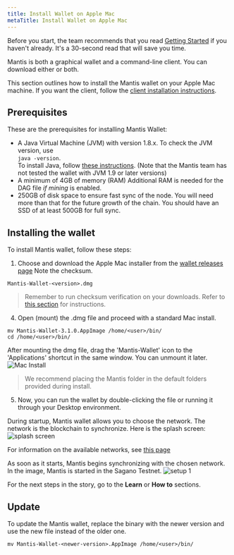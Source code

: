 ```yaml
---
title: Install Wallet on Apple Mac
metaTitle: Install Wallet on Apple Mac
---
```

Before you start, the team recommends that you read [Getting Started](/first-steps/getting-started) if you haven't already. It's a 30-second read that will save you time.

Mantis is both a graphical wallet and a command-line client. You can download either or both.

This section outlines how to install the Mantis wallet on your Apple Mac machine. If you want the client, follow the [client installation instructions](/install/install-client-mac).

## Prerequisites

These are the prerequisites for installing Mantis Wallet:
* A Java Virtual Machine (JVM) with version 1.8.x.
    To check the JVM version, use  
     `java -version`.  
    To install Java, follow [these instructions](https://java.com/en/download/help/download_options.html).
    (Note that  the Mantis team has not tested the wallet with JVM 1.9 or later versions)
* A minimum of 4GB of memory (RAM)
    Additional RAM is needed for the DAG file _if mining_ is enabled.
* 250GB of disk space to ensure fast sync of the node. You will need more than that for the future growth of the chain. You should have an SSD of at least 500GB for full sync.

##  Installing the wallet

To install Mantis wallet, follow these steps:

1. Choose and download the Apple Mac installer from the [wallet releases page](https://github.com/input-output-hk/mantis-wallet/releases/latest)
Note the checksum.
```
Mantis-Wallet-<version>.dmg
```
> Remember to run checksum verification on your downloads. Refer to [this section](/how-tos/how-check-hash-mac) for instructions.

4. Open (mount) the .dmg file and proceed with a standard Mac install. 

```
mv Mantis-Wallet-3.1.0.AppImage /home/<user>/bin/
cd /home/<user>/bin/
```
After mounting the dmg file, drag the 'Mantis-Wallet' icon to the 'Applications' shortcut in the same window. You can unmount it later.
![Mac Install](../images/3c-Install-Mac.png)
>We recommend placing the Mantis folder in the default folders provided during install.

5. Now, you can run the wallet by double-clicking the file or running it through your Desktop environment.

During startup, Mantis wallet allows you to choose the network. The network is the blockchain to synchronize. Here is the splash screen:
![splash screen](../images/5-splash-screen.png)

For information on the available networks, see [this page](/learn/mantis-client-wallet)

As soon as it starts, Mantis begins synchronizing with the chosen network. In the image, Mantis is started in the Sagano Testnet.
![setup 1](../images/4-Setup-1.png)

For the next steps in the story, go to the **Learn** or **How to** sections.

## Update

To update the Mantis wallet, replace the binary with the newer version and use the new file instead of the older one.

```
mv Mantis-Wallet-<newer-version>.AppImage /home/<user>/bin/
```
